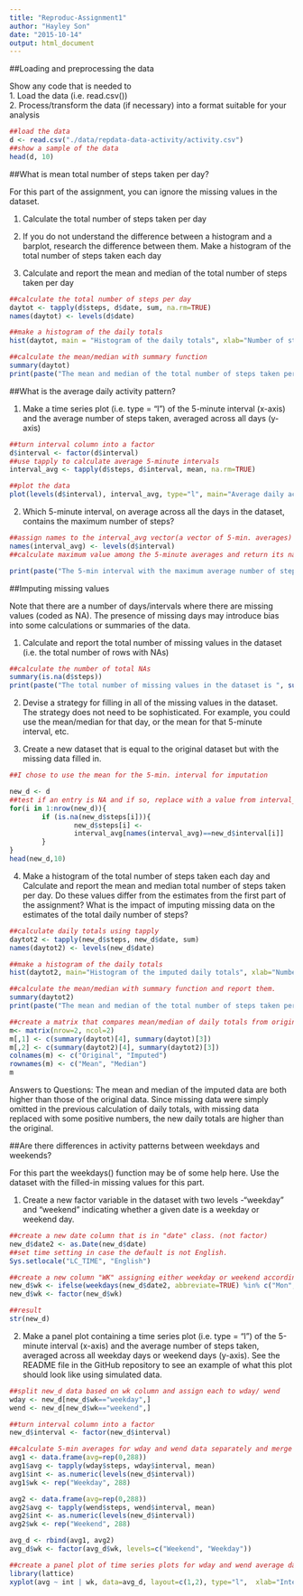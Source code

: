 ```yaml
---
title: "Reproduc-Assignment1"
author: "Hayley Son"
date: "2015-10-14"
output: html_document
---
```


##Loading and preprocessing the data

Show any code that is needed to  
1. Load the data (i.e. read.csv())  
2. Process/transform the data (if necessary) into a format suitable for your analysis


```r

##load the data
d <- read.csv("./data/repdata-data-activity/activity.csv")
##show a sample of the data
head(d, 10)

```



##What is mean total number of steps taken per day?

For this part of the assignment, you can ignore the missing values in the dataset.

1. Calculate the total number of steps taken per day

2. If you do not understand the difference between a histogram and a barplot, research the difference between them. Make a histogram of the total number of steps taken each day

3. Calculate and report the mean and median of the total number of steps taken per day

```r

##calculate the total number of steps per day
daytot <- tapply(d$steps, d$date, sum, na.rm=TRUE)
names(daytot) <- levels(d$date)

##make a histogram of the daily totals
hist(daytot, main = "Histogram of the daily totals", xlab="Number of steps")

##calculate the mean/median with summary function
summary(daytot)
print(paste("The mean and median of the total number of steps taken per day are", summary(daytot)[4], "and", summary(daytot)[3], "respectively."))

```


    
##What is the average daily activity pattern?

1. Make a time series plot (i.e. type = "l") of the 5-minute interval (x-axis) and the average number of steps taken, averaged across all days (y-axis)

```r

##turn interval column into a factor
d$interval <- factor(d$interval)
##use tapply to calculate average 5-minute intervals
interval_avg <- tapply(d$steps, d$interval, mean, na.rm=TRUE)

##plot the data
plot(levels(d$interval), interval_avg, type="l", main="Average daily activity pattern", xlab="5-minute interval", ylab="Average number of steps taken")

```

2. Which 5-minute interval, on average across all the days in the dataset, contains the maximum number of steps?

```r
##assign names to the interval_avg vector(a vector of 5-min. averages)
names(interval_avg) <- levels(d$interval)
##calculate maximum value among the 5-minute averages and return its name

print(paste("The 5-min interval with the maximum average number of steps is ",names(interval_avg[max(interval_avg)]), ".", sep=""))

```


    
##Imputing missing values

Note that there are a number of days/intervals where there are missing values (coded as NA). The presence of missing days may introduce bias into some calculations or summaries of the data.

1. Calculate and report the total number of missing values in the dataset (i.e. the total number of rows with NAs)

```r

##calculate the number of total NAs
summary(is.na(d$steps))
print(paste("The total number of missing values in the dataset is ", summary(is.na(d$steps))[3], ".", sep=""))

```

2. Devise a strategy for filling in all of the missing values in the dataset. The strategy does not need to be sophisticated. For example, you could use the mean/median for that day, or the mean for that 5-minute interval, etc.

3. Create a new dataset that is equal to the original dataset but with the missing data filled in.

```r
##I chose to use the mean for the 5-min. interval for imputation

new_d <- d
##test if an entry is NA and if so, replace with a value from interval_avg calculated in the previous section
for(i in 1:nrow(new_d)){
        if (is.na(new_d$steps[i])){
                new_d$steps[i] <-    
                interval_avg[names(interval_avg)==new_d$interval[i]]
        }
}
head(new_d,10)

```

4. Make a histogram of the total number of steps taken each day and Calculate and report the mean and median total number of steps taken per day. Do these values differ from the estimates from the first part of the assignment? What is the impact of imputing missing data on the estimates of the total daily number of steps?

```r
##calculate daily totals using tapply
daytot2 <- tapply(new_d$steps, new_d$date, sum)
names(daytot2) <- levels(new_d$date)

##make a histogram of the daily totals
hist(daytot2, main="Histogram of the imputed daily totals", xlab="Number of steps")

##calculate the mean/median with summary function and report them.
summary(daytot2)
print(paste("The mean and median of the total number of steps taken per day are", summary(daytot2)[4], "and", summary(daytot2)[3], "respectively."))

##create a matrix that compares mean/median of daily totals from original and imputed data
m<- matrix(nrow=2, ncol=2)
m[,1] <- c(summary(daytot)[4], summary(daytot)[3])
m[,2] <- c(summary(daytot2)[4], summary(daytot2)[3])
colnames(m) <- c("Original", "Imputed")
rownames(m) <- c("Mean", "Median")
m

```

Answers to Questions: The mean and median of the imputed data are both higher than those of the original data. Since missing data were simply omitted in the previous calculation of daily totals, with missing data replaced with some positive numbers, the new daily totals are higher than the original.

    
##Are there differences in activity patterns between weekdays and weekends?

For this part the weekdays() function may be of some help here. Use the dataset with the filled-in missing values for this part.

1. Create a new factor variable in the dataset with two levels -"weekday" and "weekend" indicating whether a given date is a weekday or weekend day.

```r
##create a new date column that is in "date" class. (not factor)
new_d$date2 <- as.Date(new_d$date)
##set time setting in case the default is not English.
Sys.setlocale("LC_TIME", "English")

##create a new column "WK" assigning either weekday or weekend accordingly
new_d$wk <- ifelse(weekdays(new_d$date2, abbreviate=TRUE) %in% c("Mon", "Tue", "Wed", "Thu", "Fri"), "weekday", "weekend")
new_d$wk <- factor(new_d$wk)

##result
str(new_d)

```

2. Make a panel plot containing a time series plot (i.e. type = "l") of the 5-minute interval (x-axis) and the average number of steps taken, averaged across all weekday days or weekend days (y-axis). See the README file in the GitHub repository to see an example of what this plot should look like using simulated data.

```r
##split new_d data based on wk column and assign each to wday/ wend
wday <- new_d[new_d$wk=="weekday",]
wend <- new_d[new_d$wk=="weekend",]

##turn interval column into a factor
new_d$interval <- factor(new_d$interval)

##calculate 5-min averages for wday and wend data separately and merge them into a dataframe
avg1 <- data.frame(avg=rep(0,288))
avg1$avg <- tapply(wday$steps, wday$interval, mean)
avg1$int <- as.numeric(levels(new_d$interval))
avg1$wk <- rep("Weekday", 288)

avg2 <- data.frame(avg=rep(0,288))
avg2$avg <- tapply(wend$steps, wend$interval, mean)
avg2$int <- as.numeric(levels(new_d$interval))
avg2$wk <- rep("Weekend", 288)

avg_d <- rbind(avg1, avg2)
avg_d$wk <- factor(avg_d$wk, levels=c("Weekend", "Weekday"))

##create a panel plot of time series plots for wday and wend average daily patterns
library(lattice)
xyplot(avg ~ int | wk, data=avg_d, layout=c(1,2), type="l",  xlab="Interval", ylab="Number of steps")

```
